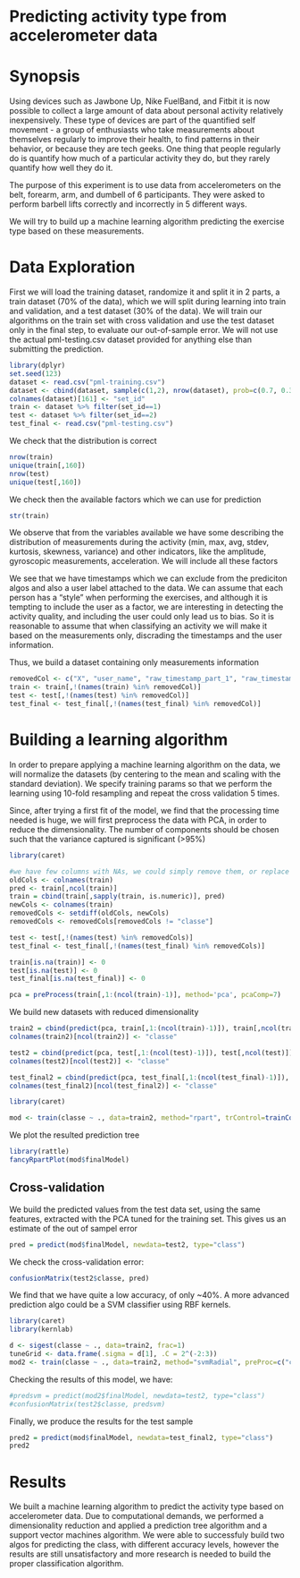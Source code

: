 Predicting activity type from accelerometer data
========================================================

# Synopsis
Using devices such as Jawbone Up, Nike FuelBand, and Fitbit it is now possible to collect a large amount of data about personal activity relatively inexpensively. These type of devices are part of the quantified self movement - a group of enthusiasts who take measurements about themselves regularly to improve their health, to find patterns in their behavior, or because they are tech geeks. One thing that people regularly do is quantify how much of a particular activity they do, but they rarely quantify how well they do it. 

The purpose of this experiment is to use data from accelerometers on the belt, forearm, arm, and dumbell of 6 participants. They were asked to perform barbell lifts correctly and incorrectly in 5 different ways. 

We will try to build up a machine learning algorithm predicting the exercise type based on these measurements.

# Data Exploration

First we will load the training dataset, randomize it and split it in 2 parts, a train dataset (70% of the data), which we will split during learning into train and validation, and a test dataset (30% of the data).
We will train our algorithms on the train set with cross validation and use the test dataset only in the final step, to evaluate our out-of-sample error.
We will not use the actual pml-testing.csv dataset provided for anything else than submitting the prediction.


```r
library(dplyr)
set.seed(123)
dataset <- read.csv("pml-training.csv")
dataset <- cbind(dataset, sample(c(1,2), nrow(dataset), prob=c(0.7, 0.3), replace=T))
colnames(dataset)[161] <- "set_id"
train <- dataset %>% filter(set_id==1)
test <- dataset %>% filter(set_id==2)
test_final <- read.csv("pml-testing.csv")
```

We check that the distribution is correct
```r
nrow(train)
unique(train[,160])
nrow(test)
unique(test[,160])
```

We check then the available factors which we can use for prediction
```r
str(train)
```

We observe that from the variables available we have some describing the distribution of measurements during the activity (min, max, avg, stdev, kurtosis, skewness, variance) and other indicators, like the amplitude, gyroscopic measurements, acceleration.
We will include all these factors 

We see that we have timestamps which we can exclude from the prediciton algos and also a user label attached to the data. We can assume that each person has a "style" when performing the exercises, and although it is tempting to include the user as a factor, we are interesting in detecting the activity quality, and including the user could only lead us to bias. So it is reasonable to assume that when classifying an activity we will make it based on the measurements only, discrading the timestamps and the user information.

Thus, we build a dataset containing only measurements information

```r
removedCol <- c("X", "user_name", "raw_timestamp_part_1", "raw_timestamp_part_2", "cvtd_timestamp", "new_window", "num_window", "set_id")
train <- train[,!(names(train) %in% removedCol)]
test <- test[,!(names(test) %in% removedCol)]
test_final <- test_final[,!(names(test_final) %in% removedCol)]
```

# Building a learning algorithm

In order to prepare applying a machine learning algorithm on the data, we will normalize the datasets (by centering to the mean and scaling with the standard deviation).
We specify training params so that we perform the learning using 10-fold resampling and repeat the cross validation 5 times.

Since, after trying a first fit of the model, we find that the processing time needed is huge, we will first preprocess the data with PCA, in order to reduce the dimensionality.
The number of components should be chosen such that the variance captured is significant (>95%)

```r
library(caret)

#we have few columns with NAs, we could simply remove them, or replace their values with zeros
oldCols <- colnames(train)
pred <- train[,ncol(train)]
train = cbind(train[,sapply(train, is.numeric)], pred)
newCols <- colnames(train)
removedCols <- setdiff(oldCols, newCols)
removedCols <- removedCols[removedCols != "classe"]

test <- test[,!(names(test) %in% removedCols)]
test_final <- test_final[,!(names(test_final) %in% removedCols)]

train[is.na(train)] <- 0
test[is.na(test)] <- 0
test_final[is.na(test_final)] <- 0

pca = preProcess(train[,1:(ncol(train)-1)], method='pca', pcaComp=7)
```

We build new datasets with reduced dimensionality

```r
train2 = cbind(predict(pca, train[,1:(ncol(train)-1)]), train[,ncol(train)])
colnames(train2)[ncol(train2)] <- "classe"

test2 = cbind(predict(pca, test[,1:(ncol(test)-1)]), test[,ncol(test)])
colnames(test2)[ncol(test2)] <- "classe"

test_final2 = cbind(predict(pca, test_final[,1:(ncol(test_final)-1)]), test_final[,ncol(test_final)])
colnames(test_final2)[ncol(test_final2)] <- "classe"
```

```r
library(caret)

mod <- train(classe ~ ., data=train2, method="rpart", trControl=trainControl(method="repeatedcv", number=10, repeats=5));
```

We plot the resulted prediction tree

```r
library(rattle)
fancyRpartPlot(mod$finalModel)
```


## Cross-validation

We build the predicted values from the test data set, using the same features, extracted with the PCA tuned for the training set.
This gives us an estimate of the out of sampel error

```r
pred = predict(mod$finalModel, newdata=test2, type="class")
```

We check the cross-validation error:

```r
confusionMatrix(test2$classe, pred)
```


We find that we have quite a low accuracy, of only ~40%.
A more advanced prediction algo could be a SVM classifier using RBF kernels.

```r
library(caret)
library(kernlab)

d <- sigest(classe ~ ., data=train2, frac=1)
tuneGrid <- data.frame(.sigma = d[1], .C = 2^(-2:3))
mod2 <- train(classe ~ ., data=train2, method="svmRadial", preProc=c("center", "scale"), tuneGrid=tuneGrid, trControl=trainControl(method="repeatedcv", number=10, repeats=5))
```

Checking the results of this model, we have:

```r
#predsvm = predict(mod2$finalModel, newdata=test2, type="class")
#confusionMatrix(test2$classe, predsvm)
```

Finally, we produce the results for the test sample

```r
pred2 = predict(mod$finalModel, newdata=test_final2, type="class")
pred2
```

# Results

We built a machine learning algorithm to predict the activity type based on accelerometer data. Due to computational demands, we performed a dimensionality reduction and applied a prediction tree algorithm and a support vector machines algorithm. We were able to successfuly build two algos for predicting the class, with different accuracy levels, however the results are still unsatisfactory and more research is needed to build the proper classification algorithm.

